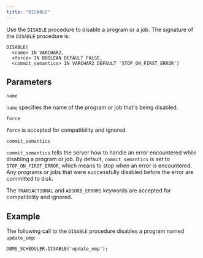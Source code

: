 ```yaml
---
title: "DISABLE"
---
```


<div id="dbms_scheduler_disable" class="registered_link"></div>

Use the `DISABLE` procedure to disable a program or a job. The signature of the `DISABLE` procedure is:

```text
DISABLE(
  <name> IN VARCHAR2,
  <force> IN BOOLEAN DEFAULT FALSE,
  <commit_semantics> IN VARCHAR2 DEFAULT 'STOP_ON_FIRST_ERROR')
```

## Parameters

`name`

 `name` specifies the name of the program or job that's being disabled.

`force`

 `force` is accepted for compatibility and ignored.

`commit_semantics`

 `commit_semantics` tells the server how to handle an error encountered while disabling a program or job. By default, `commit_semantics` is set to `STOP_ON_FIRST_ERROR`, which means to stop when an error is encountered. Any programs or jobs that were successfully disabled before the error are committed to disk.

 The `TRANSACTIONAL` and `ABSORB_ERRORS` keywords are accepted for compatibility and ignored.

## Example

The following call to the `DISABLE` procedure disables a program named `update_emp`:

```text
DBMS_SCHEDULER.DISABLE('update_emp');
```
